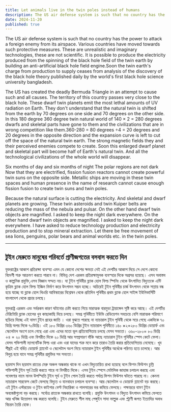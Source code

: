 ```yaml
---
title: Let animals live in the twin poles instead of humans
description: The US air defense system is such that no country has the power to attack a foreign enemy from its airspace. Various countries have moved towards such protective measures. These are unrealistic and imaginary technologies, these are not scientific.
date: 2024-11-20
published: true
---
```


The US air defense system is such that no country has the power to attack a foreign enemy from its airspace. Various countries have moved towards such protective measures. These are unrealistic and imaginary technologies, these are not scientific. It is possible to produce the electricity produced from the spinning of the black hole field of the twin earth by building an anti-artificial black hole field engine.Soon the twin earth's charge from production to supply ceases from analysis of the discovery of the black hole theory published daily by the world's first black hole science university bangladesh.

The US has created the deadly Bermuda Triangle in an attempt to cause such and all causes. The territory of this country passes very close to the black hole. These dwarf twin planets emit the most lethal amounts of UV radiation on Earth.
They don't understand that the natural twin is shifted from the earth by 70 degrees on one side and 70 degrees on the other side. In this 180 degree 360 ​​degree twin natural world of 140 × 2 = 280 degrees dwarfs and skeletal parts have gone to them and the civilizations that are in wrong competition like them.360-280 = 80 degrees ÷4 = 20 degrees and 20 degrees in the opposite direction and the expansion curve is left to cut off the space of the natural twin earth. The strong magnetic fields they and their perceived enemies compete to create.
Soon this enlarged dwarf planet and skeletal part will become half of Earth's natural twin. And all the technological civilizations of the whole world will disappear.

Six months of day and six months of night The polar regions are not dark Now that they are electrified, fission fusion reactors cannot create powerful twin suns on the opposite side. Metallic ships are moving in these twin spaces and human presence in the name of research cannot cause enough fission fusion to create twin suns and twin poles.

Because the natural surface is cutting the electricity. And skeletal and dwarf planets are growing. These twin asteroids and twin Kuiper belts are reducing the mass of the nebula and pulsar. On the other hand dwarf twin objects are magnified. I asked to keep the night dark everywhere.
On the other hand dwarf twin objects are magnified. I asked to keep the night dark everywhere. I have asked to reduce technology production and electricity production and to stop mineral extraction.
Let there be free movement of sea lions, penguins, polar bears and animal worlds etc. in the twin poles.

---

## টুইন মেরুতে মানুষের পরিবর্তে প্রাণীজগতের বসবাস করতে দিন

যুক্তরাষ্ট্রের আকাশ প্রতিরক্ষা ব‍্যবস্হা এমন যে কোনো দেশের ক্ষমতা নেই এই দেশটির আকাশ দিয়ে সে দেশে কোনো বিদেশী শত্রু আক্রমণ করতে পারবে না। বিভিন্ন দেশ এরকম প্রতিরক্ষামূলক ব‍্যবস্হার দিকে অগ্রসর হয়েছে। এসব অবাস্তব ও কাল্পনিক প্রযুক্তি,এসব বিজ্ঞান সম্মত নয়। যা টুইন পৃথিবীর ব্ল‍্যাক হোল ফিল্ড স্পিনিং থেকে উৎপাদিত বিদ‍্যুতকে এন্টি কৃত্রিম ব্ল‍্যাক হোল ফিল্ড ইজ্ঞিন নির্মাণ করে উৎপাদন সম্ভব হচ্ছে। অচিরেই টুইন পৃথিবীর চার্জ উৎপাদন থেকে সাপ্লায় বন্ধ হয়ে যাচ্ছে যা ব্ল‍্যাক হোল থিওরি আবিস্কারের বিশ্লেষন থেকে   প্রতিদিন পৃথিবীর প্রথম ব্ল‍্যাক হোল সাইন্স ইউনিভার্সিটি বাংলাদেশ থেকে প্রচার চলছে।

যুক্তরাষ্ট্র এরকম এবং সর্বরকম কারণ ঘটানোর চেষ্টা করতে গিয়ে মারাত্মক বারমুডা ট্রায়াঙ্গেল  সৃষ্টি করে আছে। এই দেশটির টেরিটোরি  ব্ল‍্যাক হোলের খুব কাছাকাছি দিয়ে চলছে। সমগ্র পৃথিবীতে ইউভি রেডিয়েশন সবচেয়ে বেশি মারাত্মক পরিমাণে ছড়িয়ে দিচ্ছে এই বামণ টুইন গ্রহের জাতি । ওরা বুঝতে পারছে না ন‍্যাচারাল টূইন পৃথিবী থেকে সরে গেছে একদিকে ৭০ ডিগ্রি অপর দিকে ৭০ডিগ্রি। এই ১৮০ ডিগ্রির ৩৬০ ডিগ্রির টুইন ন‍্যাচারাল পৃথিবীতে ১৪০ ×২=২৮০ ডিগ্রির ডোয়ার্ফ এবং স্কেলেটাল অংশে চলে গেছে এরা এবং এদের মতো ভূল প্রতিযোগিতায় চলছে যেসব সভ‍্যতা। ৩৬০-২৮০=  ৮০ ডিগ্রি ÷৪ = ২০ ডিগ্রি এবং বিপরীত দিকে ২০ ডিগ্রি আর সম্প্রসারণ বাঁকি আছে ন‍্যাচারাল টুইন পৃথিবীর স্পেস কেটে ফেলা। যেসব শক্তিশালী ম‍্যাগনেটিক ফিল্ড ওরা এবং ওরা যাদের শত্রু মনে করে তারাও তৈরি করার প্রতিযোগিতায় নেমেছে। খূব শীঘ্রই  এই বর্ধিত ডোয়ার্ফ প্ল‍্যানেট ও স্কেলেটাল অংশ নিয়ে ন‍্যাচারাল টুইন পৃথিবীর অর্ধেকে পরিণত হতে চলেছে। আর বিলুপ্ত হয়ে যাবে সমগ্র পৃথিবীর প্রযুক্তির সব সভ‍্যতা।

ছয়মাস দিন ছয়মাস রাতের মেরু অঞ্চল অন্ধকার থাকে না এখন বিদ‍্যুতায়িত রাখা হয়েছে বলে ফিশন ফিউশন চূল্লি শক্তিশালী টুইন সূর্য তৈরি করতে পারে না বিপরীত দিকে। এসব টুইন স্পেসে মেটালিক জাহাজ চলাচল করছে এবং গবেষণার নামে মানব উপস্হিতি টুইন সূর্য ও টুইন পোল তৈরি করতে পর্যাপ্ত ফিশন ফিউশন ঘটাতে পারছে না। কেননা ন‍্যাচারাল সারফেস কেটে ফেলছে বিদ‍্যুত ও যানবাহন চলাচল ব‍্যবস্হা। আর স্কেলেটাল ও ডোয়ার্ফ প্ল‍্যানেট বড় করছে। এই টুইন এস্টরয়েড ও টুইন কাইপার বেল্ট নিহারিকা ও পালসারের ভর কমিয়ে ফেলছে। পক্ষান্তরে বামণ টুইন অবজেক্টগুলো বড় করছে। সর্বোত্র রাতকে অন্ধকার রাখতে বলেছি। প্রযুক্তি উৎপাদন ও  বিদ‍্যুত উৎপাদন কমিয়ে ফেলতে আর খনিজ উত্তোলন বন্ধ করতে বলেছি। টুইন মেরুতে শীল মাছ পেঙ্গুইন সাদা ভাল্লুক এবং প্ট্রাণী জগত ইত‍্যাদির অবাধ বিচরন তৈরি হোক।
